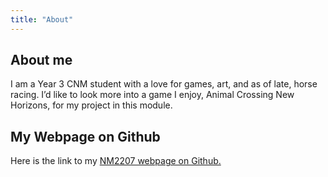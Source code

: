```yaml
---
title: "About"
---
```


## About me

I am a Year 3 CNM student with a love for games, art, and as of late, horse racing. I'd like to look more into a game I enjoy, Animal Crossing New Horizons, for my project in this module.

## My Webpage on Github

Here is the link to my [NM2207 webpage on Github.](https://github.com/bbtpls/NM2207-Audra)

